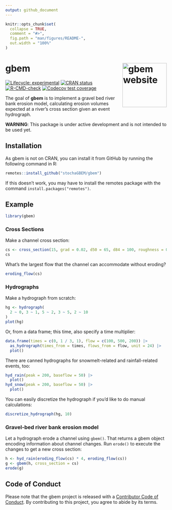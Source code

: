 ```yaml
---
output: github_document
---
```


<!-- README.md is generated from README.Rmd. Please edit that file -->

```r
knitr::opts_chunk$set(
  collapse = TRUE,
  comment = "#>",
  fig.path = "man/figures/README-",
  out.width = "100%"
)
```

# gbem <a href="https://stochagbem.github.io/gbem/"><img src="man/figures/logo.png" align="right" height="138" alt="gbem website" /></a>

<!-- badges: start -->
[![Lifecycle: experimental](https://img.shields.io/badge/lifecycle-experimental-orange.svg)](https://lifecycle.r-lib.org/articles/stages.html#experimental)
[![CRAN status](https://www.r-pkg.org/badges/version/gbem)](https://CRAN.R-project.org/package=gbem)
[![R-CMD-check](https://github.com/stochaGBEM/gbem/actions/workflows/R-CMD-check.yaml/badge.svg)](https://github.com/stochaGBEM/gbem/actions/workflows/R-CMD-check.yaml)
[![Codecov test coverage](https://codecov.io/gh/stochaGBEM/gbem/branch/main/graph/badge.svg)](https://app.codecov.io/gh/stochaGBEM/gbem?branch=main)
<!-- badges: end -->

The goal of **gbem** is to implement a gravel bed river bank erosion model, calculating erosion volumes expected at a river's cross section given an event hydrograph.

**WARNING**: This package is under active development and is not intended to be used yet.

## Installation

As gbem is not on CRAN, you can install it from GitHub by running the following command in R:

``` r
remotes::install_github("stochaGBEM/gbem")
```

If this doesn't work, you may have to install the remotes package with the command `install.packages("remotes")`.

## Example

```r
library(gbem)
```

### Cross Sections

Make a channel cross section:

```r
cs <- cross_section(15, grad = 0.02, d50 = 65, d84 = 100, roughness = 0.01)
cs
```

What's the largest flow that the channel can accommodate without eroding?

```r
eroding_flow(cs)
```

### Hydrographs

Make a hydrograph from scratch:

```r
hg <- hydrograph(
  2 ~ 0, 3 ~ 1, 5 ~ 2, 3 ~ 5, 2 ~ 10
)
plot(hg)
```

Or, from a data frame; this time, also specify a time multiplier:

```r
data.frame(times = c(0, 1 / 3, 1), flow = c(100, 500, 200)) |> 
  as_hydrograph(times_from = times, flows_from = flow, unit = 24) |> 
  plot()
```

There are canned hydrographs for snowmelt-related and rainfall-related events, too:

```r
hyd_rain(peak = 200, baseflow = 50) |> 
  plot()
hyd_snow(peak = 200, baseflow = 50) |> 
  plot()
```

You can easily discretize the hydrograph if you'd like to do manual calculations:

```r
discretize_hydrograph(hg, 10)
```

### Gravel-bed river bank erosion model

Let a hydrograph erode a channel using `gbem()`. That returns a gbem object encoding information about channel changes. Run `erode()` to execute the changes to get a new cross section:

```r
h <- hyd_rain(eroding_flow(cs) * 4, eroding_flow(cs))
g <- gbem(h, cross_section = cs)
erode(g)
```

## Code of Conduct

Please note that the gbem project is released with a [Contributor Code of Conduct](https://stochagbem.github.io/gbem/CODE_OF_CONDUCT.html). By contributing to this project, you agree to abide by its terms.
